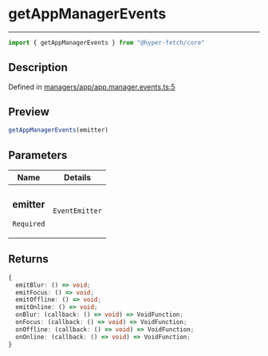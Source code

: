

# getAppManagerEvents

<div class="api-docs__separator" data-reactroot="">

---

</div><div class="api-docs__import" data-reactroot="">

```ts
import { getAppManagerEvents } from "@hyper-fetch/core"
```

</div><div class="api-docs__section">

## Description

</div><div class="api-docs__description"><span class="api-docs__do-not-parse">



</span></div><p class="api-docs__definition">

Defined in [managers/app/app.manager.events.ts:5](https://github.com/BetterTyped/hyper-fetch/blob/c44d728f/packages/core/src/managers/app/app.manager.events.ts#L5)

</p><div class="api-docs__section">

## Preview

</div><div class="api-docs__preview fn">

```ts
getAppManagerEvents(emitter)
```

</div><div class="api-docs__section">

## Parameters

</div><div class="api-docs__parameters"><table><thead><tr><th>Name</th><th>Details</th></tr></thead><tbody><tr param-data="emitter"><td class="api-docs__param-name required">

### emitter 

`Required`

</td><td class="api-docs__param-type">

`EventEmitter`

</td></tr></tbody></table></div><div class="api-docs__section">

## Returns

</div><div class="api-docs__returns">

```ts
{
  emitBlur: () => void;
  emitFocus: () => void;
  emitOffline: () => void;
  emitOnline: () => void;
  onBlur: (callback: () => void) => VoidFunction;
  onFocus: (callback: () => void) => VoidFunction;
  onOffline: (callback: () => void) => VoidFunction;
  onOnline: (callback: () => void) => VoidFunction;
}
```

</div>
